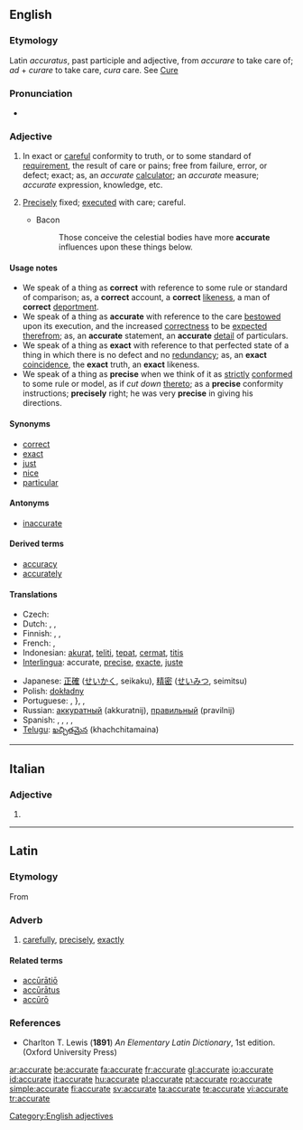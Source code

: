 ==English==

===Etymology===
Latin ''accuratus'', past participle and adjective, from ''accurare'' to take care of; ''ad'' + ''curare'' to take care, ''cura'' care. See [[Cure]]

===Pronunciation===
* {{IPA|/ˈækjərɪt/}}

===Adjective===
{{en-adj}}

# In exact or [[careful]] conformity to truth, or to some standard of [[requirement]], the result of care or pains; free from failure, error, or defect; exact; as, an ''accurate'' [[calculator]]; an ''accurate'' measure; ''accurate'' expression, knowledge, etc.
# {{obsolete}} [[Precisely]] fixed; [[executed]] with care; careful.
#* Bacon
#*: Those conceive the celestial bodies have more '''accurate''' influences upon these things below.

====Usage notes====
* We speak of a thing as '''correct''' with reference to some rule or standard of comparison; as, a '''correct''' account, a '''correct''' [[likeness]], a man of '''correct''' [[deportment]].
* We speak of a thing as '''accurate''' with reference to the care [[bestowed]] upon its execution, and the increased [[correctness]] to be [[expected]] [[therefrom]]; as, an '''accurate''' statement, an '''accurate''' [[detail]] of particulars.
* We speak of a thing as '''exact''' with reference to that perfected state of a thing in which there is no defect and no [[redundancy]]; as, an '''exact''' [[coincidence]], the '''exact''' truth, an '''exact''' likeness.
* We speak of a thing as '''precise''' when we think of it as [[strictly]] [[conformed]] to some rule or model, as if ''cut down'' [[thereto]]; as a '''precise''' conformity instructions; '''precisely''' right; he was very '''precise''' in giving his directions.

====Synonyms====
* [[correct]]
* [[exact]]
* [[just]]
* [[nice]]
* [[particular]]

====Antonyms====
* [[inaccurate]]

====Derived terms====
* [[accuracy]]
* [[accurately]]

====Translations====
{{trans-top|exact or careful conformity to truth}}
* Czech: {{t|cs|přesný|f}}
* Dutch: {{t|nl|accuraat}}, {{t|nl|precies}}, {{t|nl|exact}}
* Finnish: {{t|fi|tarkka}}, {{t|fi|täsmällinen}}, {{t|fi|paikkansapitävä}}
* French: {{t|fr|précis}}, {{t|fr|exact}}
* Indonesian: [[akurat]], [[teliti]], [[tepat]], [[cermat]], [[titis]]
* [[Interlingua]]: accurate, [[precise]], [[exacte]], [[juste]]
{{trans-mid}}
* Japanese: [[正確]] ([[せいかく]], seikaku), [[精密]] ([[せいみつ]], seimitsu)
* Polish: [[dokładny]]
* Portuguese: {{t|pt|preciso|m}}, {{t|pt|exato|m}}}, {{t|pt|acurado|m}}, {{t|pt|justo|m}}
* Russian: [[аккуратный]] (akkuratnij), [[правильный]] (pravilnij)
* Spanish: {{t|es|preciso|m}}, {{t|es|exacto|m}}, {{t|es|justo|m}}, {{t|es|correcto|m}},
* [[Telugu]]: [[ఖచ్చితమైన]] (khachchitamaina)
{{trans-bottom}}

[[Category:English adjectives]]

----

==Italian==

===Adjective===
{{infl|it|adjective|cat=adjective forms|feminine plural}}

# {{feminine plural of|accurato}}

----

==Latin==

===Etymology===
From {{term|accuratus|accūrātus|elaborate, exact|lang=la}}

===Adverb===
{{la-adv|accurat|accūrāt|e}}

# [[carefully]], [[precisely]], [[exactly]]

====Related terms====
* [[acuratio|accūrātiō]]
* [[accuratus|accūrātus]]
* [[accuro#Latin|accūrō]]

===References===
* Charlton T. Lewis ('''1891''') ''An Elementary Latin Dictionary'', 1st edition. (Oxford University Press)

[[ar:accurate]]
[[be:accurate]]
[[fa:accurate]]
[[fr:accurate]]
[[gl:accurate]]
[[io:accurate]]
[[id:accurate]]
[[it:accurate]]
[[hu:accurate]]
[[pl:accurate]]
[[pt:accurate]]
[[ro:accurate]]
[[simple:accurate]]
[[fi:accurate]]
[[sv:accurate]]
[[ta:accurate]]
[[te:accurate]]
[[vi:accurate]]
[[tr:accurate]]
